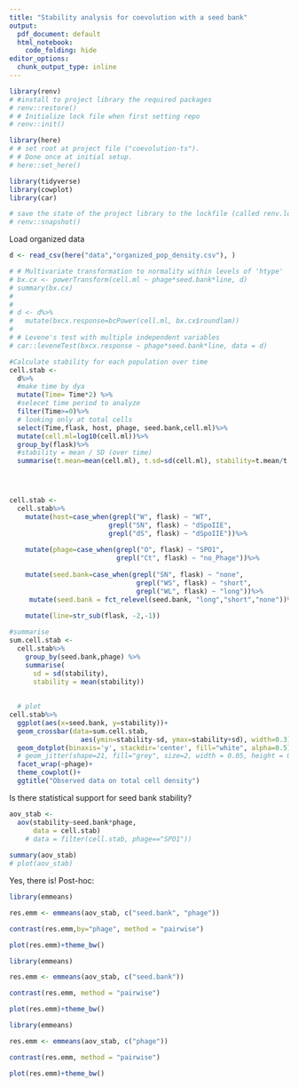 ```yaml
---
title: "Stability analysis for coevolution with a seed bank"
output:
  pdf_document: default
  html_notebook:
    code_folding: hide
editor_options:
  chunk_output_type: inline
---
```


```r
library(renv)
# #install to project library the required packages
# renv::restore()
# # Initialize lock file when first setting repo
# renv::init()

library(here)
# # set root at project file ("coevolution-ts"). 
# # Done once at initial setup.
# here::set_here()

library(tidyverse)
library(cowplot)
library(car)

# save the state of the project library to the lockfile (called renv.lock),
# renv::snapshot()

```

Load organized data  
```r
d <- read_csv(here("data","organized_pop_density.csv"), )

```


```r
# # Multivariate transformation to normality within levels of 'htype'
# bx.cx <- powerTransform(cell.ml ~ phage*seed.bank*line, d)
# summary(bx.cx)
# 
# 
# d <- d%>%
#   mutate(bxcx.response=bcPower(cell.ml, bx.cx$roundlam))
# 
# # Levene's test with multiple independent variables
# car::leveneTest(bxcx.response ~ phage*seed.bank*line, data = d)
```


```r
#Calculate stability for each population over time
cell.stab <- 
  d%>%
  #make time by dya
  mutate(Time= Time*2) %>%
  #selecet time period to analyze
  filter(Time>=0)%>%
  # looking only at total cells
  select(Time,flask, host, phage, seed.bank,cell.ml)%>%
  mutate(cell.ml=log10(cell.ml))%>%
  group_by(flask)%>%
  #stability = mean / SD (over time)
  summarise(t.mean=mean(cell.ml), t.sd=sd(cell.ml), stability=t.mean/t.sd)




cell.stab <- 
  cell.stab%>%
    mutate(host=case_when(grepl("W", flask) ~ "WT",
                         grepl("SN", flask) ~ "dSpoIIE",
                         grepl("dS", flask) ~ "dSpoIIE"))%>%
  
    mutate(phage=case_when(grepl("O", flask) ~ "SPO1",
                           grepl("Ct", flask) ~ "no_Phage"))%>%
    
    mutate(seed.bank=case_when(grepl("SN", flask) ~ "none",
                                grepl("WS", flask) ~ "short",
                                grepl("WL", flask) ~ "long"))%>%
     mutate(seed.bank = fct_relevel(seed.bank, "long","short","none"))%>%
    
    mutate(line=str_sub(flask, -2,-1))

#summarise
sum.cell.stab <- 
  cell.stab%>%
    group_by(seed.bank,phage) %>% 
    summarise(
      sd = sd(stability),
      stability = mean(stability))
    
    
  # plot
cell.stab%>%
  ggplot(aes(x=seed.bank, y=stability))+
  geom_crossbar(data=sum.cell.stab,
                  aes(ymin=stability-sd, ymax=stability+sd), width=0.3)+
  geom_dotplot(binaxis='y', stackdir='center', fill="white", alpha=0.5)+
  # geom_jitter(shape=21, fill="grey", size=2, width = 0.05, height = 0)+
  facet_wrap(~phage)+
  theme_cowplot()+
  ggtitle("Observed data on total cell density")
```

Is there statistical support for seed bank stability?

```r
aov_stab <- 
  aov(stability~seed.bank*phage, 
      data = cell.stab)
    # data = filter(cell.stab, phage=="SPO1"))
  
summary(aov_stab)
# plot(aov_stab)
```

Yes, there is! Post-hoc:
```r
library(emmeans)

res.emm <- emmeans(aov_stab, c("seed.bank", "phage"))

contrast(res.emm,by="phage", method = "pairwise")

plot(res.emm)+theme_bw()
```

```r
library(emmeans)

res.emm <- emmeans(aov_stab, c("seed.bank"))

contrast(res.emm, method = "pairwise")

plot(res.emm)+theme_bw()
```


```r
library(emmeans)

res.emm <- emmeans(aov_stab, c("phage"))

contrast(res.emm, method = "pairwise")

plot(res.emm)+theme_bw()
```